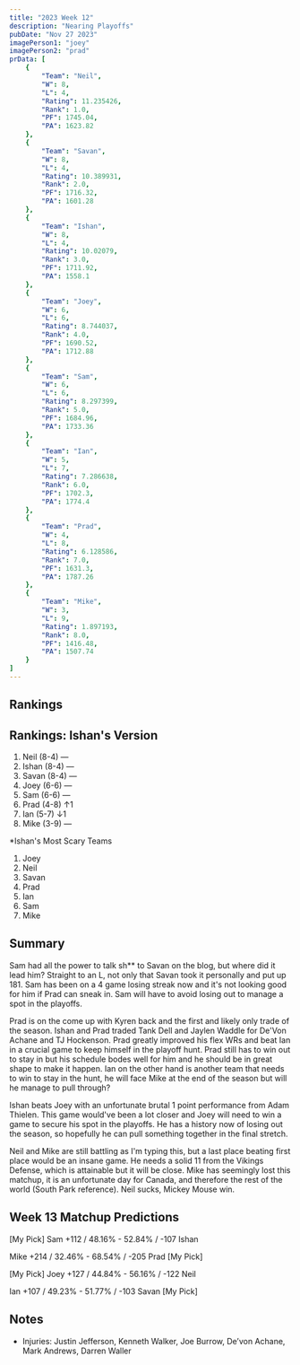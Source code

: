 ```yaml
---
title: "2023 Week 12"
description: "Nearing Playoffs"
pubDate: "Nov 27 2023"
imagePerson1: "joey"
imagePerson2: "prad"
prData: [
    {
        "Team": "Neil",
        "W": 8,
        "L": 4,
        "Rating": 11.235426,
        "Rank": 1.0,
        "PF": 1745.04,
        "PA": 1623.82
    },
    {
        "Team": "Savan",
        "W": 8,
        "L": 4,
        "Rating": 10.389931,
        "Rank": 2.0,
        "PF": 1716.32,
        "PA": 1601.28
    },
    {
        "Team": "Ishan",
        "W": 8,
        "L": 4,
        "Rating": 10.02079,
        "Rank": 3.0,
        "PF": 1711.92,
        "PA": 1558.1
    },
    {
        "Team": "Joey",
        "W": 6,
        "L": 6,
        "Rating": 8.744037,
        "Rank": 4.0,
        "PF": 1690.52,
        "PA": 1712.88
    },
    {
        "Team": "Sam",
        "W": 6,
        "L": 6,
        "Rating": 8.297399,
        "Rank": 5.0,
        "PF": 1684.96,
        "PA": 1733.36
    },
    {
        "Team": "Ian",
        "W": 5,
        "L": 7,
        "Rating": 7.286638,
        "Rank": 6.0,
        "PF": 1702.3,
        "PA": 1774.4
    },
    {
        "Team": "Prad",
        "W": 4,
        "L": 8,
        "Rating": 6.128586,
        "Rank": 7.0,
        "PF": 1631.3,
        "PA": 1787.26
    },
    {
        "Team": "Mike",
        "W": 3,
        "L": 9,
        "Rating": 1.897193,
        "Rank": 8.0,
        "PF": 1416.48,
        "PA": 1507.74
    }
]
---
```



## Rankings

<PowerRankingTable client:load data={frontmatter.prData} />

## Rankings: Ishan's Version

1. Neil (8-4) —
2. Ishan (8-4) — 
3. Savan (8-4) —
4. Joey (6-6) —
5. Sam (6-6) —
6. Prad (4-8) ↑1
7. Ian (5-7) ↓1
8. Mike (3-9) —

*Ishan's Most Scary Teams

1. Joey
2. Neil
3. Savan
4. Prad
5. Ian
6. Sam
7. Mike

## Summary

Sam had all the power to talk sh** to Savan on the blog, but where did it lead him? Straight to an L, not only that Savan took it personally and put 
up 181. Sam has been on a 4 game losing streak now and it's not looking good for him if Prad can sneak in. Sam will have to avoid losing out to manage
a spot in the playoffs.

Prad is on the come up with Kyren back and the first and likely only trade of the season. Ishan and Prad traded Tank Dell and Jaylen Waddle for De'Von 
Achane and TJ Hockenson. Prad greatly improved his flex WRs and beat Ian in a crucial game to keep himself in the playoff hunt. Prad still has to win out
to stay in but his schedule bodes well for him and he should be in great shape to make it happen. Ian on the other hand is another team that needs to win
to stay in the hunt, he will face Mike at the end of the season but will he manage to pull through?

Ishan beats Joey with an unfortunate brutal 1 point performance from Adam Thielen. This game would've been a lot closer and Joey will need to win a game to
secure his spot in the playoffs. He has a history now of losing out the season, so hopefully he can pull something together in the final stretch.

Neil and Mike are still battling as I'm typing this, but a last place beating first place would be an insane game. He needs a solid 11 from the Vikings
Defense, which is attainable but it will be close. Mike has seemingly lost this matchup, it is an unfortunate day for Canada, and therefore the rest of the
world (South Park reference). Neil sucks, Mickey Mouse win.

## Week 13 Matchup Predictions

[My Pick] Sam +112 / 48.16% - 52.84% / -107 Ishan

Mike +214 / 32.46% - 68.54% / -205 Prad [My Pick]

[My Pick] Joey +127 / 44.84% - 56.16% / -122 Neil

Ian +107 / 49.23% - 51.77% / -103 Savan [My Pick]

## Notes

* Injuries: Justin Jefferson, Kenneth Walker, Joe Burrow, De’von Achane, Mark Andrews, Darren Waller